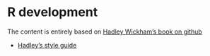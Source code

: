 # R development

The content is entirely based on [Hadley Wickham's book on github](https://github.com/hadley/devtools/wiki)

* [Hadley's style guide]()